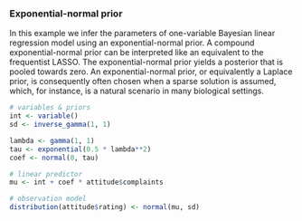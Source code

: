 ### Exponential-normal prior

In this example we infer the parameters of one-variable Bayesian linear regression model using an exponential-normal prior. A compound exponential-normal prior can be interpreted like an equivalent to the frequentist LASSO. The exponential-normal prior yields a posterior that is pooled towards zero. An exponential-normal prior, or equivalently a Laplace prior, is consequently often chosen when a sparse solution is assumed, which, for instance, is a natural scenario in many biological settings.

```r
# variables & priors
int <- variable()
sd <- inverse_gamma(1, 1)

lambda <- gamma(1, 1)
tau <- exponential(0.5 * lambda**2)
coef <- normal(0, tau)

# linear predictor
mu <- int + coef * attitude$complaints

# observation model
distribution(attitude$rating) <- normal(mu, sd)
```
